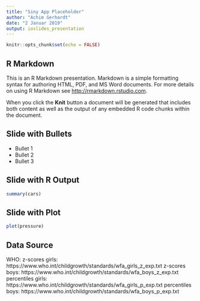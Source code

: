 ```yaml
---
title: "Siny App Placeholder"
author: "Achim Gerhardt"
date: "2 Januar 2019"
output: ioslides_presentation
---
```


```r
knitr::opts_chunk$set(echo = FALSE)
```

## R Markdown

This is an R Markdown presentation. Markdown is a simple formatting syntax for authoring HTML, PDF, and MS Word documents. For more details on using R Markdown see <http://rmarkdown.rstudio.com>.

When you click the **Knit** button a document will be generated that includes both content as well as the output of any embedded R code chunks within the document.

## Slide with Bullets

- Bullet 1
- Bullet 2
- Bullet 3

## Slide with R Output

```r
summary(cars)
```

## Slide with Plot

```r
plot(pressure)
```

## Data Source
WHO:
z-scores girls: https://www.who.int/childgrowth/standards/wfa_girls_z_exp.txt
z-scores boys: https://www.who.int/childgrowth/standards/wfa_boys_z_exp.txt
percentiles girls: https://www.who.int/childgrowth/standards/wfa_girls_p_exp.txt
percentiles boys: https://www.who.int/childgrowth/standards/wfa_boys_p_exp.txt
